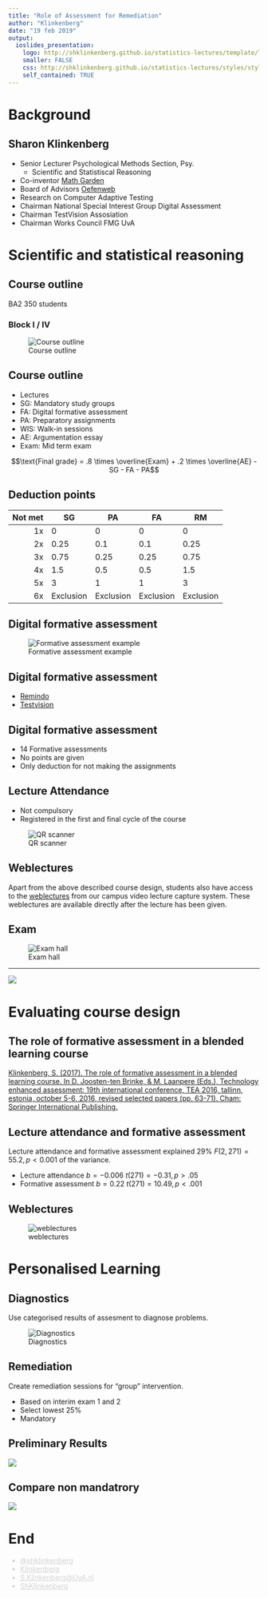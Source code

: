 ```yaml
---
title: "Role of Assessment for Remediation"
author: "Klinkenberg"
date: "19 feb 2019"
output: 
  ioslides_presentation:
    logo: http://shklinkenberg.github.io/statistics-lectures/template/logo_uva.png
    smaller: FALSE
    css: http://shklinkenberg.github.io/statistics-lectures/styles/style.css
    self_contained: TRUE
---
```


# Background

## Sharon Klinkenberg

* Senior Lecturer Psychological Methods Section, Psy.
    * Scientific and Statistiscal Reasoning
* Co-inventor [Math Garden](https://www.rekentuin.nl)
* Board of Advisors [Oefenweb](https://www.oefenweb.nl)
* Research on Computer Adaptive Testing
* Chairman National Special Interest Group Digital Assessment
* Chairman TestVision Assosiation
* Chairman Works Council FMG UvA

# Scientific and statistical reasoning

## Course outline

BA2 350 students

### Block I / IV

![Course outline](images/Course_design-eps-converted-to.jpg)

## Course outline

* Lectures
* SG: Mandatory study groups
* FA: Digital formative assessment
* PA: Preparatory assignments
* WIS: Walk-in sessions 
* AE: Argumentation essay
* Exam: Mid term exam

$$\text{Final grade} = .8 \times \overline{Exam} + .2 \times \overline{AE} - SG - FA - PA$$

## Deduction points

| Not met | SG        | PA        | FA         | RM        |
|--------:|-----------|-----------|------------|-----------|
| 1x      | 0         | 0         | 0          | 0         |
| 2x      | 0.25      | 0.1       | 0.1        | 0.25      |
| 3x      | 0.75      | 0.25      | 0.25       | 0.75      |
| 4x      | 1.5       | 0.5       | 0.5        | 1.5       |
| 5x      | 3         | 1         | 1          | 3         |
| 6x      | Exclusion | Exclusion | Exclusion  | Exclusion |

## Digital formative assessment

![Formative assessment example](images/formative_assessment_example-eps-converted-to.jpg)

## Digital formative assessment

* [Remindo](https://uva.remindotoets.nl)
* [Testvision](https://uva.testvision.nl/online/fe/login_tvb.htm)

## Digital formative assessment

* 14 Formative assessments
* No points are given
* Only deduction for not making the assignments

## Lecture Attendance

* Not compulsory
* Registered in the first and final cycle of the course

![QR scanner](images/qrscanner.png)

## Weblectures

Apart from the above described course design, students also have access to the [weblectures](http://webcolleges.uva.nl/Mediasite/Play/bb82160b73f14bed9648b879f8dc4e5e1d?playFrom=4575000) from our campus video lecture capture system. These weblectures are available directly after the lecture has been given.

## Exam {.flexbox .vcenter}

![Exam hall](images/zaal.png)

------

![](images/Summative_Assessment_example.jpg)

# Evaluating course design

## The role of formative assessment in a blended learning course

[Klinkenberg, S. (2017). The role of formative assessment in a blended learning course. In D. Joosten-ten Brinke, & M. Laanpere (Eds.), Technology enhanced assessment: 19th international conference, TEA 2016, tallinn, estonia, october 5-6, 2016, revised selected papers (pp. 63-71). Cham: Springer International Publishing.](https://link.springer.com/chapter/10.1007/978-3-319-57744-9_6)

## Lecture attendance and formative assessment 

Lecture attendance and formative assessment explained 29% $F(2, 271) = 55.2, p < 0.001$ of the variance.

* Lecture attendance $b = −0.006$ $t(271) = −0.31, p > .05$
* Formative assessment $b = 0.22$ $t(271) = 10.49, p < .001$

## Weblectures {.flexbox .vcenter}

![weblectures](images/weblecture_viewing-eps-converted-to.jpg)

# Personalised Learning

## Diagnostics {.smaller}

Use categorised results of assesment to diagnose problems.

![Diagnostics](images/digagnostics_remindo.png)

## Remediation

Create remediation sessions for "group" intervention.

* Based on interim exam 1 and 2
* Select lowest 25%
* Mandatory

## Preliminary Results

![](images/remediation1819.jpg)

## Compare non mandatrory

![](images/remediation1718.jpg)

# End

<script src="https://use.fontawesome.com/23c1d38eea.js"></script>


<ul class="fa-ul" style="color:lightgrey;">
<li><i class="fa-li fa fa-twitter"></i> <a href="https://twitter.com/shklinkenberg" target="_blank" style="color:lightgrey; border-bottom:none;">@shklinkenberg</a></li>
<li><i class="fa-li fa fa-linkedin-square"></i> <a href="https://www.linkedin.com/in/sharonklinkenberg/" target="_blank" style="color:lightgrey; border-bottom:none;">Klinkenberg</a></li>
<li><i class="fa-li fa fa-envelope-o"></i> <a style="unicode-bidi:bidi-override; direction: rtl; color:lightgrey" href="javascript:window.location.href = 'mailto:' + ['s.klinkenberg','uva.nl'].join('@')">ln.AvU@grebneknilK.S</a></li>
<li><i class="fa-li fa fa-github"></i> <a href="https://github.com/ShKlinkenberg" target="_blank" style="color:lightgrey; border-bottom:none;">ShKlinkenberg</a></li>
</ul>



